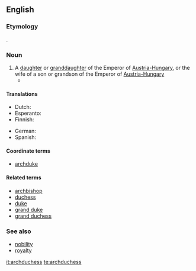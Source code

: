 ==English==

===Etymology===
{{prefix|arch|duchess}}.

===Noun===
{{en-noun|archduchesses}}

# A [[daughter]] or [[granddaughter]] of the Emperor of [[Austria-Hungary]], or the wife of a son or grandson of the Emperor of [[Austria-Hungary]]
#*{{quote-news|year=2007|date=February 25|author=William Shaw|title=We Are Not a Muse|work=New York Times|url=http://www.nytimes.com/2007/02/25/magazine/25stylefrancesca.t.html
|passage=If that weren’t enough, in 1993 she married Karl von Habsburg, otherwise known as Archduke Karl of Austria, Prince Royal of Hungary and Bohemia, and the couple set up home in Salzburg, producing two '''archduchesses''' and an archduke. }}

====Translations====
{{trans-top|daughter or granddaughter of the Emperor of Austria-Hungary}}
*Dutch: {{t+|nl|aartshertogin|f}}
*Esperanto: {{t|eo|arkidukino|xs=Esperanto}}
*Finnish: {{t-|fi|arkkiherttuatar}}
{{trans-mid}}
*German: {{t|de|Erzherzogin}}
*Spanish: {{t|es|archiduquesa|f}}
{{trans-bottom}}

====Coordinate terms====
*[[archduke]]

====Related terms====
*[[archbishop]]
*[[duchess]]
*[[duke]]
*[[grand duke]]
*[[grand duchess]]

===See also===
*[[nobility]]
*[[royalty]]

[[it:archduchess]]
[[te:archduchess]]